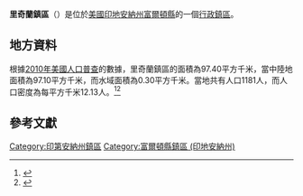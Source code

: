 {{noteTA
|G1=USState
|G2=地名
|G3=Unit
}}
{{Infobox settlement
|official_name            = 里奇蘭鎮區
|native_name = Richland Township
|settlement_type          = [[行政鎮區|行政鎮區]]
|image_skyline            = Bert Leedy Round Barn Fulton County Museum P9270568.jpg
|imagesize                = 250px
|image_map                = Map highlighting Richland Township, Fulton County, Indiana.svg
|mapsize                  = 250px
|pushpin_map  =USA Indiana
|pushpin_label = 里奇蘭鎮區
|pushpin_label_position   = top
|pushpin_map_caption      = 里奇蘭鎮區在印地安納州的位置
|subdivision_type         = [[世界政區索引|國家]]
|subdivision_type1        = [[美国州份|州份]]
|subdivision_type2        = [[印地安納州行政区划|縣]]
|subdivision_name         = [[美国|美国]]
|subdivision_name1        = [[印地安納州|印地安納州]]
|subdivision_name2        = [[富爾頓縣_(印地安納州)|富爾頓縣]]
|elevation_ft             = 843
|elevation_m              = 257
|timezone                 = [[北美东部時區|北美东部時區]]
|area_total_km2           = 97.40
|area_land_km2            = 97.10
|area_water_km2           = 0.30
|area_total_sq_mi         = 
|area_land_sq_mi          = 
|area_water_sq_mi         = 
|population_as_of         = [[2010年美國人口普查|2010]]
|population_footnotes     = 
|population_total         = 1181
|population_density_km2   = auto
|population_density_sq_mi = auto
|utc_offset               = -5
|coordinates              = {{coord|41|08|06|N|86|16|13|W|type:city_region:US-AL_source:GNS-enwiki|display=inline,title}}
| coor_pinpoint           = 
| coordinates_footnotes   = 
|timezone_DST             = EDT
|utc_offset_DST           = -4
|postal_code_type         = [[美國郵區編號|郵區編號]]
|postal_code              = 
|area_code                = {{link-en|电话区号574|Area code 574|574}}
|blank_name = [[地名信息系统|GNIS ID]]
|blank_info = 453792
}}
'''里奇蘭鎮區'''（{{lang-en|Richland Township}}）是位於[[美國|美國]][[印地安納州|印地安納州]][[富爾頓縣_(印地安納州)|富爾頓縣]]的一個[[行政鎮區|行政鎮區]]。

== 地方資料 ==
根據[[2010年美國人口普查|2010年美國人口普查]]的數據，里奇蘭鎮區的面積為97.40平方千米，當中陸地面積為97.10平方千米，而水域面積為0.30平方千米。當地共有人口1181人，而人口密度為每平方千米12.13人。<ref name="GR8">{{cite web|url=http://factfinder2.census.gov|publisher=[[美国人口调查局|美国人口调查局]]|accessdate=2011-05-14|title=American FactFinder|archive-date=2013-09-11|archive-url=https://web.archive.org/web/20130911234518/http://factfinder2.census.gov/|dead-url=no}}</ref><ref>{{cite web|url=https://www.citypopulation.de/en/usa/illinois/admin/|title=USA: Illinois (Counties and Townships) - City Population|accessdate=2020-07-15|archive-date=2020-04-22|archive-url=https://web.archive.org/web/20200422090607/https://www.citypopulation.de/en/usa/illinois/admin/|dead-url=no}}</ref>

== 參考文獻 ==
{{reflist}}

{{富爾頓縣 (印地安納州)}}

{{DEFAULTSORT:Richland Township}}
[[Category:印第安納州鎮區|Category:印第安納州鎮區]]
[[Category:富爾頓縣鎮區_(印地安納州)|Category:富爾頓縣鎮區 (印地安納州)]]

{{Indiana-geo-stub}}